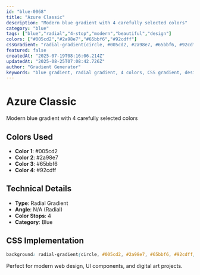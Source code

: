 ```yaml
---
id: "blue-0068"
title: "Azure Classic"
description: "Modern blue gradient with 4 carefully selected colors"
category: "blue"
tags: ["blue","radial","4-stop","modern","beautiful","design"]
colors: ["#005cd2","#2a98e7","#65bbf6","#92cdff"]
cssGradient: "radial-gradient(circle, #005cd2, #2a98e7, #65bbf6, #92cdff)"
featured: false
createdAt: "2025-07-19T08:16:06.214Z"
updatedAt: "2025-08-25T07:08:42.726Z"
author: "Gradient Generator"
keywords: "blue gradient, radial gradient, 4 colors, CSS gradient, design, #005cd2, #2a98e7, #65bbf6, #92cdff"
---
```


# Azure Classic

Modern blue gradient with 4 carefully selected colors

## Colors Used
- **Color 1**: #005cd2
- **Color 2**: #2a98e7
- **Color 3**: #65bbf6
- **Color 4**: #92cdff

## Technical Details
- **Type**: Radial Gradient
- **Angle**: N/A (Radial)
- **Color Stops**: 4
- **Category**: Blue

## CSS Implementation
```css
background: radial-gradient(circle, #005cd2, #2a98e7, #65bbf6, #92cdff);
```

Perfect for modern web design, UI components, and digital art projects.
